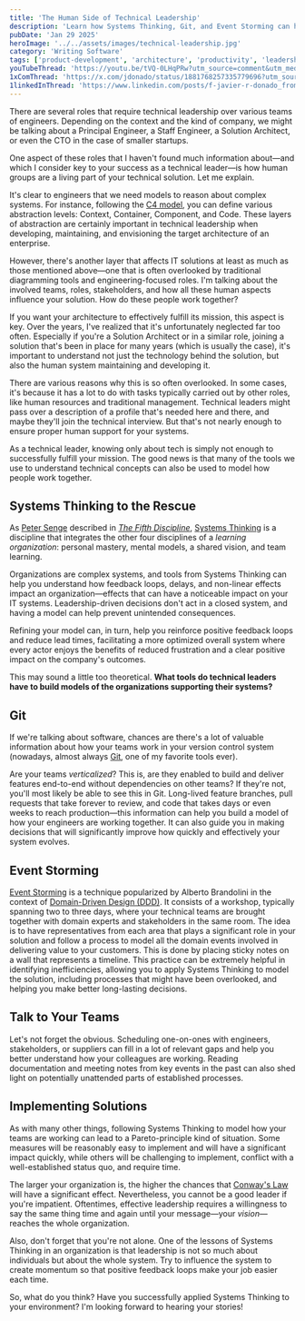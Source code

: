 ```yaml
---
title: 'The Human Side of Technical Leadership'
description: 'Learn how Systems Thinking, Git, and Event Storming can help you model and optimize the way teams work together to build better solutions.'
pubDate: 'Jan 29 2025'
heroImage: '../../assets/images/technical-leadership.jpg'
category: 'Writing Software'
tags: ['product-development', 'architecture', 'productivity', 'leadership']
youTubeThread: 'https://youtu.be/tVQ-0LHqPRw?utm_source=comment&utm_medium=jdonado-com'
1xComThread: 'https://x.com/jdonado/status/1881768257335779696?utm_source=comment&utm_medium=jdonado-com'
1linkedInThread: 'https://www.linkedin.com/posts/f-javier-r-donado_from-luck-to-skill-randomness-and-product-activity-7287183558824058882-cq3I?utm_source=comment&utm_medium=jdonado-com'
---
```


There are several roles that require technical leadership over various teams of engineers. Depending on the context and the kind of company, we might be talking about a Principal Engineer, a Staff Engineer, a Solution Architect, or even the CTO in the case of smaller startups.

One aspect of these roles that I haven't found much information about—and which I consider key to your success as a technical leader—is how human groups are a living part of your technical solution. Let me explain.

It's clear to engineers that we need models to reason about complex systems. For instance, following the [C4 model](https://c4model.com/introduction), you can define various abstraction levels: Context, Container, Component, and Code. These layers of abstraction are certainly important in technical leadership when developing, maintaining, and envisioning the target architecture of an enterprise.

However, there's another layer that affects IT solutions at least as much as those mentioned above—one that is often overlooked by traditional diagramming tools and engineering-focused roles. I'm talking about the involved teams, roles, stakeholders, and how all these human aspects influence your solution. How do these people work together?

If you want your architecture to effectively fulfill its mission, this aspect is key. Over the years, I've realized that it's unfortunately neglected far too often. Especially if you're a Solution Architect or in a similar role, joining a solution that's been in place for many years (which is usually the case), it's important to understand not just the technology behind the solution, but also the human system maintaining and developing it.

There are various reasons why this is so often overlooked. In some cases, it's because it has a lot to do with tasks typically carried out by other roles, like human resources and traditional management. Technical leaders might pass over a description of a profile that's needed here and there, and maybe they'll join the technical interview. But that's not nearly enough to ensure proper human support for your systems.

As a technical leader, knowing only about tech is simply not enough to successfully fulfill your mission. The good news is that many of the tools we use to understand technical concepts can also be used to model how people work together.

## Systems Thinking to the Rescue

As [Peter Senge](https://en.wikipedia.org/wiki/Peter_Senge) described in [_The Fifth Discipline_](https://en.wikipedia.org/wiki/The_Fifth_Discipline), [Systems Thinking](https://en.wikipedia.org/wiki/Systems_thinking) is a discipline that integrates the other four disciplines of a _learning organization_: personal mastery, mental models, a shared vision, and team learning.

Organizations are complex systems, and tools from Systems Thinking can help you understand how feedback loops, delays, and non-linear effects impact an organization—effects that can have a noticeable impact on your IT systems. Leadership-driven decisions don't act in a closed system, and having a model can help prevent unintended consequences.

Refining your model can, in turn, help you reinforce positive feedback loops and reduce lead times, facilitating a more optimized overall system where every actor enjoys the benefits of reduced frustration and a clear positive impact on the company's outcomes.

This may sound a little too theoretical. **What tools do technical leaders have to build models of the organizations supporting their systems?**

## Git

If we're talking about software, chances are there's a lot of valuable information about how your teams work in your version control system (nowadays, almost always [Git](https://en.wikipedia.org/wiki/Git), one of my favorite tools ever).

Are your teams _verticalized_? This is, are they enabled to build and deliver features end-to-end without dependencies on other teams? If they're not, you'll most likely be able to see this in Git. Long-lived feature branches, pull requests that take forever to review, and code that takes days or even weeks to reach production—this information can help you build a model of how your engineers are working together. It can also guide you in making decisions that will significantly improve how quickly and effectively your system evolves.

## Event Storming

[Event Storming](https://en.wikipedia.org/wiki/Event_storming) is a technique popularized by Alberto Brandolini in the context of [Domain-Driven Design (DDD)](https://en.wikipedia.org/wiki/Domain-driven_design). It consists of a workshop, typically spanning two to three days, where your technical teams are brought together with domain experts and stakeholders in the same room. The idea is to have representatives from each area that plays a significant role in your solution and follow a process to model all the domain events involved in delivering value to your customers. This is done by placing sticky notes on a wall that represents a timeline. This practice can be extremely helpful in identifying inefficiencies, allowing you to apply Systems Thinking to model the solution, including processes that might have been overlooked, and helping you make better long-lasting decisions.

## Talk to Your Teams

Let's not forget the obvious. Scheduling one-on-ones with engineers, stakeholders, or suppliers can fill in a lot of relevant gaps and help you better understand how your colleagues are working. Reading documentation and meeting notes from key events in the past can also shed light on potentially unattended parts of established processes.

## Implementing Solutions

As with many other things, following Systems Thinking to model how your teams are working can lead to a Pareto-principle kind of situation. Some measures will be reasonably easy to implement and will have a significant impact quickly, while others will be challenging to implement, conflict with a well-established status quo, and require time.

The larger your organization is, the higher the chances that [Conway's Law](https://en.wikipedia.org/wiki/Conway%27s_law) will have a significant effect. Nevertheless, you cannot be a good leader if you're impatient. Oftentimes, effective leadership requires a willingness to say the same thing time and again until your message—your _vision_—reaches the whole organization.

Also, don't forget that you're not alone. One of the lessons of Systems Thinking in an organization is that leadership is not so much about individuals but about the whole system. Try to influence the system to create momentum so that positive feedback loops make your job easier each time.

So, what do you think? Have you successfully applied Systems Thinking to your environment? I'm looking forward to hearing your stories!
